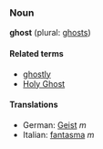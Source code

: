 ===Noun===
'''ghost''' (plural: [[ghosts]])

====Related terms====
*[[ghostly]]
*[[Holy Ghost]]

====Translations====
*German: [[Geist]] ''m''
*Italian: [[fantasma]] ''m''